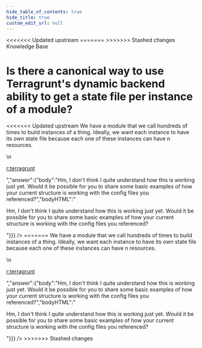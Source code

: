```yaml
---
hide_table_of_contents: true
hide_title: true
custom_edit_url: null
---
```



<head>
<<<<<<< Updated upstream
  <link rel="canonical" href="https://github.com/tnn-tnn-tnn-tnn-tnn-gruntwork-io/knowledge-base/discussions/345" />
=======
  <link rel="canonical" href="https://github.com/tnn-gruntwork-io/knowledge-base/discussions/345" />
>>>>>>> Stashed changes
</head>

<CenterLayout>
<span className="searchCategory">Knowledge Base</span>
<h1>Is there a canonical way to use Terragrunt&apos;s dynamic backend ability to get a state file per instance of a module?</h1>
<<<<<<< Updated upstream
<GitHub discussion={{"id":"D_kwDOF8slf84APPOk","number":345,"author":{"login":"rayterrill"},"title":"Is there a canonical way to use Terragrunt's dynamic backend ability to get a state file per instance of a module?","body":"We have a module that we call hundreds of times to build instances of a thing. Ideally, we want each instance to have its own state file because each one of these instances can have n resources.\r\n\r\n[r:terragrunt](https://github.com/tnn-tnn-tnn-tnn-tnn-gruntwork-io/terragrunt)","bodyHTML":"<p dir=\"auto\">We have a module that we call hundreds of times to build instances of a thing. Ideally, we want each instance to have its own state file because each one of these instances can have n resources.</p>\n<p dir=\"auto\"><a href=\"https://github.com/tnn-tnn-tnn-tnn-tnn-gruntwork-io/terragrunt\">r:terragrunt</a></p>","answer":{"body":"Hm, I don't think I quite understand how this is working just yet. Would it be possible for you to share some basic examples of how your current structure is working with the config files you referenced?","bodyHTML":"<p dir=\"auto\">Hm, I don't think I quite understand how this is working just yet. Would it be possible for you to share some basic examples of how your current structure is working with the config files you referenced?</p>"}}} />
=======
<GitHub discussion={{"id":"D_kwDOF8slf84APPOk","number":345,"author":{"login":"rayterrill"},"title":"Is there a canonical way to use Terragrunt's dynamic backend ability to get a state file per instance of a module?","body":"We have a module that we call hundreds of times to build instances of a thing. Ideally, we want each instance to have its own state file because each one of these instances can have n resources.\r\n\r\n[r:terragrunt](https://github.com/tnn-gruntwork-io/terragrunt)","bodyHTML":"<p dir=\"auto\">We have a module that we call hundreds of times to build instances of a thing. Ideally, we want each instance to have its own state file because each one of these instances can have n resources.</p>\n<p dir=\"auto\"><a href=\"https://github.com/tnn-gruntwork-io/terragrunt\">r:terragrunt</a></p>","answer":{"body":"Hm, I don't think I quite understand how this is working just yet. Would it be possible for you to share some basic examples of how your current structure is working with the config files you referenced?","bodyHTML":"<p dir=\"auto\">Hm, I don't think I quite understand how this is working just yet. Would it be possible for you to share some basic examples of how your current structure is working with the config files you referenced?</p>"}}} />
>>>>>>> Stashed changes

</CenterLayout>
  

<!-- ##DOCS-SOURCER-START
{
  "sourcePlugin": "github-discussions",
  "hash": "670ad726d58cf38151ea57ba595a6353"
}
##DOCS-SOURCER-END -->
